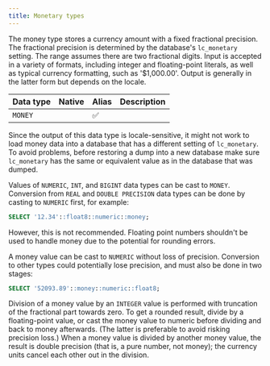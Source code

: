 ```yaml
---
title: Monetary types
---
```


The money type stores a currency amount with a fixed fractional precision. The fractional precision is determined by the database's `lc_monetary` setting. The range assumes there are two fractional digits. Input is accepted in a variety of formats, including integer and floating-point literals, as well as typical currency formatting, such as '$1,000.00'. Output is generally in the latter form but depends on the locale.

|      Data type      | Native | Alias |                                                                                                   Description                                                                                                   |
| ------------------- | ------ | ----- | --------------------------------------------------------------------------------------------------------------------------------------------------------------------------------------------------------------- |
| `MONEY` | | ✅      |       | Current amount, 8 byte storage, -92233720368547758.08 to +92233720368547758.07 range


Since the output of this data type is locale-sensitive, it might not work to load money data into a database that has a different setting of `lc_monetary`. To avoid problems, before restoring a dump into a new database make sure `lc_monetary` has the same or equivalent value as in the database that was dumped.

Values of `NUMERIC`, `INT`, and `BIGINT` data types can be cast to `MONEY`. Conversion from `REAL` and `DOUBLE PRECISION` data types can be done by casting to `NUMERIC` first, for example:

```sql
SELECT '12.34'::float8::numeric::money;
```

However, this is not recommended. Floating point numbers shouldn't be used to handle money due to the potential for rounding errors.

A money value can be cast to `NUMERIC` without loss of precision. Conversion to other types could potentially lose precision, and must also be done in two stages:

```sql
SELECT '52093.89'::money::numeric::float8;
```

Division of a money value by an `INTEGER` value is performed with truncation of the fractional part towards zero. To get a rounded result, divide by a floating-point value, or cast the money value to numeric before dividing and back to money afterwards. (The latter is preferable to avoid risking precision loss.) When a money value is divided by another money value, the result is double precision (that is, a pure number, not money); the currency units cancel each other out in the division.